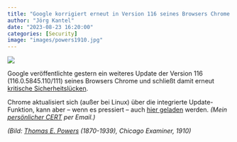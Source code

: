 ```yaml
---
title: "Google korrigiert erneut in Version 116 seines Browsers Chrome kritische Sicherheitslücken"
author: "Jörg Kantel"
date: "2023-08-23 16:20:00"
categories: [Security]
image: "images/powers1910.jpg"
---
```


[![](images/powers1910-b.jpg)](https://blogger.googleusercontent.com/img/b/R29vZ2xl/AVvXsEj1oBEk2ILb9xvTFhDDLMvCty-d9RgFTiI-8CLgXX3ciYrNX5BZrPbXMZ-ONrD33wKvneTbzkgY_Ol7GkwpP1mW0XzGePsOFjMWjxWr8Udk25zqjOlj_mBdK9h8WT9coKSjpZUXp8HHDPmYuHS6ElwSIbU1j5FquVtAeldiSjdkU-GTDBGOP8vNPNaeDFaD/s1473/Powers1910.jpg)

Google veröffentlichte gestern ein weiteres Update der Version 116 (116.0.5845.110/111) seines Browsers Chrome und schließt damit erneut [kritische Sicherheitslücken](https://chromereleases.googleblog.com/2023/08/chrome-desktop-stable-update.html).

Chrome aktualisiert sich (außer bei Linux) über die integrierte 
Update-Funktion, kann aber -- wenn es pressiert -- auch [hier geladen](https://www.google.com/intl/de/chrome/browser/) werden. *(Mein [persönlicher CERT](http://www.gwdg.de/~mreiman1/) per Email.)*

*(Bild: [Thomas E. Powers](http://john-adcock.blogspot.com/2023/07/t-e-powers-two-obituaries.html) (1870-1939), Chicago Examiner, 1910)*